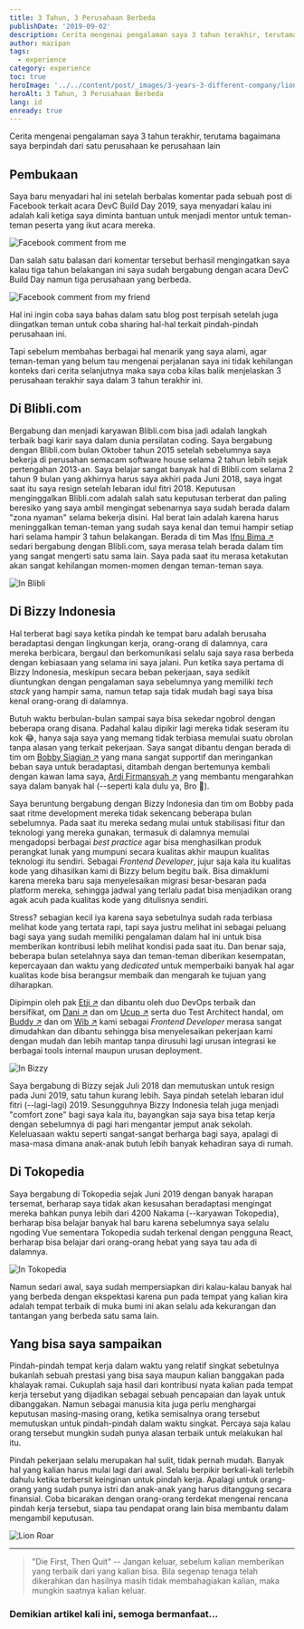 ```yaml
---
title: 3 Tahun, 3 Perusahaan Berbeda
publishDate: '2019-09-02'
description: Cerita mengenai pengalaman saya 3 tahun terakhir, terutama bagaimana saya berpindah dari satu perusahaan ke perusahaan lain
author: mazipan
tags:
  - experience
category: experience
toc: true
heroImage: '../../content/post/_images/3-years-3-different-company/lion-nTfGYGPURFA.jpg'
heroAlt: 3 Tahun, 3 Perusahaan Berbeda
lang: id
enready: true
---
```


Cerita mengenai pengalaman saya 3 tahun terakhir, terutama bagaimana saya berpindah dari satu perusahaan ke perusahaan lain

## Pembukaan

Saya baru menyadari hal ini setelah berbalas komentar pada sebuah post di Facebook terkait acara DevC Build Day 2019, saya menyadari kalau ini adalah kali ketiga saya diminta bantuan untuk menjadi mentor untuk teman-teman peserta yang ikut acara mereka.

![Facebook comment from me](/thumbnail/3-years-3-different-company/fb-comment-1.png)

Dan salah satu balasan dari komentar tersebut berhasil mengingatkan saya kalau tiga tahun belakangan ini saya sudah bergabung dengan acara DevC Build Day namun tiga perusahaan yang berbeda.

![Facebook comment from my friend](/thumbnail/3-years-3-different-company/fb-comment-2.png)

Hal ini ingin coba saya bahas dalam satu blog post terpisah setelah juga diingatkan teman untuk coba sharing hal-hal terkait pindah-pindah perusahaan ini.

Tapi sebelum membahas berbagai hal menarik yang saya alami, agar teman-teman yang belum tau mengenai perjalanan saya ini tidak kehilangan konteks dari cerita selanjutnya maka saya coba kilas balik menjelaskan 3 perusahaan terakhir saya dalam 3 tahun terakhir ini.

## Di Blibli.com

Bergabung dan menjadi karyawan Blibli.com bisa jadi adalah langkah terbaik bagi karir saya dalam dunia persilatan coding. Saya bergabung dengan Blibli.com bulan Oktober tahun 2015 setelah sebelumnya saya bekerja di perusahan semacam software house selama 2 tahun lebih sejak pertengahan 2013-an. Saya belajar sangat banyak hal di Blibli.com selama 2 tahun 9 bulan yang akhirnya harus saya akhiri pada Juni 2018, saya ingat saat itu saya resign setelah lebaran idul fitri 2018. Keputusan menginggalkan Blibli.com adalah salah satu keputusan terberat dan paling beresiko yang saya ambil mengingat sebenarnya saya sudah berada dalam "zona nyaman" selama bekerja disini. Hal berat lain adalah karena harus meninggalkan teman-teman yang sudah saya kenal dan temui hampir setiap hari selama hampir 3 tahun belakangan. Berada di tim Mas [Ifnu Bima ↗️](https://www.linkedin.com/in/ifnubima/?source=mazipan) sedari bergabung dengan Blibli.com, saya merasa telah berada dalam tim yang sangat mengerti satu sama lain. Saya pada saat itu merasa ketakutan akan sangat kehilangan momen-momen dengan teman-teman saya.

![In Blibli](/thumbnail/3-years-3-different-company/in-blibli.jpg)

## Di Bizzy Indonesia

Hal terberat bagi saya ketika pindah ke tempat baru adalah berusaha beradaptasi dengan lingkungan kerja, orang-orang di dalamnya, cara mereka berbicara, bergaul dan berkomunikasi selalu saja saya rasa berbeda dengan kebiasaan yang selama ini saya jalani. Pun ketika saya pertama di Bizzy Indonesia, meskipun secara beban pekerjaan, saya sedikit diuntungkan dengan pengalaman saya sebelumnya yang memiliki _tech stack_ yang hampir sama, namun tetap saja tidak mudah bagi saya bisa kenal orang-orang di dalamnya.

Butuh waktu berbulan-bulan sampai saya bisa sekedar ngobrol dengan beberapa orang disana. Padahal kalau dipikir lagi mereka tidak seseram itu kok 😂, hanya saja saya yang memang tidak terbiasa memulai suatu obrolan tanpa alasan yang terkait pekerjaan. Saya sangat dibantu dengan berada di tim om [Bobby Siagian ↗️](https://www.linkedin.com/in/bobbysiagian/?source=mazipan) yang mana sangat supportif dan meringankan beban saya untuk beradaptasi, ditambah dengan bertemunya kembali dengan kawan lama saya, [Ardi Firmansyah ↗️](https://www.linkedin.com/in/ardi-firmansyah/?source=mazipan) yang membantu mengarahkan saya dalam banyak hal (--seperti kala dulu ya, Bro 🙇‍).

Saya beruntung bergabung dengan Bizzy Indonesia dan tim om Bobby pada saat ritme development mereka tidak sekencang beberapa bulan sebelumnya. Pada saat itu mereka sedang mulai untuk stabilisasi fitur dan teknologi yang mereka gunakan, termasuk di dalamnya memulai mengadopsi berbagai _best practice_ agar bisa menghasilkan produk perangkat lunak yang mumpuni secara kualitas akhir maupun kualitas teknologi itu sendiri. Sebagai _Frontend Developer_, jujur saja kala itu kualitas kode yang dihasilkan kami di Bizzy belum begitu baik. Bisa dimaklumi karena mereka baru saja menyelesaikan migrasi besar-besaran pada platform mereka, sehingga jadwal yang terlalu padat bisa menjadikan orang agak acuh pada kualitas kode yang ditulisnya sendiri.

Stress? sebagian kecil iya karena saya sebetulnya sudah rada terbiasa melihat kode yang tertata rapi, tapi saya justru melihat ini sebagai peluang bagi saya yang sudah memiliki pengalaman dalam hal ini untuk bisa memberikan kontribusi lebih melihat kondisi pada saat itu. Dan benar saja, beberapa bulan setelahnya saya dan teman-teman diberikan kesempatan, kepercayaan dan waktu yang _dedicated_ untuk memperbaiki banyak hal agar kualitas kode bisa berangsur membaik dan mengarah ke tujuan yang diharapkan.

Dipimpin oleh pak [Etji ↗️](https://www.linkedin.com/in/etjie/) dan dibantu oleh duo DevOps terbaik dan bersifikat, om [Dani ↗️](https://www.linkedin.com/in/kusuma-asdani/) dan om [Ucup ↗️](https://www.linkedin.com/in/herbiono/) serta duo Test Architect handal, om [Buddy ↗️](https://www.linkedin.com/in/buddy-arifin/) dan om [Wib ↗️](https://www.linkedin.com/in/genta-wibowo/) kami sebagai _Frontend Developer_ merasa sangat dimudahkan dan dibantu sehingga bisa menyelesaikan pekerjaan kami dengan mudah dan lebih mantap tanpa dirusuhi lagi urusan integrasi ke berbagai tools internal maupun urusan deployment.

![In Bizzy](/thumbnail/3-years-3-different-company/in-bizzy.jpg)

Saya bergabung di Bizzy sejak Juli 2018 dan memutuskan untuk resign pada Juni 2019, satu tahun kurang lebih. Saya pindah setelah lebaran idul fitri (--lagi-lagi) 2019. Sesungguhnya Bizzy Indonesia telah juga menjadi "comfort zone" bagi saya kala itu, bayangkan saja saya bisa tetap kerja dengan sebelumnya di pagi hari mengantar jemput anak sekolah. Keleluasaan waktu seperti sangat-sangat berharga bagi saya, apalagi di masa-masa dimana anak-anak butuh lebih banyak kehadiran saya di rumah.

## Di Tokopedia

Saya bergabung di Tokopedia sejak Juni 2019 dengan banyak harapan tersemat, berharap saya tidak akan kesusahan beradaptasi mengingat mereka bahkan punya lebih dari 4200 Nakama (--karyawan Tokopedia), berharap bisa belajar banyak hal baru karena sebelumnya saya selalu ngoding Vue sementara Tokopedia sudah terkenal dengan pengguna React, berharap bisa belajar dari orang-orang hebat yang saya tau ada di dalamnya.

![In Tokopedia](/thumbnail/3-years-3-different-company/in-tokopedia.jpg)

Namun sedari awal, saya sudah mempersiapkan diri kalau-kalau banyak hal yang berbeda dengan ekspektasi karena pun pada tempat yang kalian kira adalah tempat terbaik di muka bumi ini akan selalu ada kekurangan dan tantangan yang berbeda satu sama lain.

## Yang bisa saya sampaikan

Pindah-pindah tempat kerja dalam waktu yang relatif singkat sebetulnya bukanlah sebuah prestasi yang bisa saya maupun kalian banggakan pada khalayak ramai. Cukuplah saja hasil dari kontribusi nyata kalian pada tempat kerja tersebut yang dijadikan sebagai sebuah pencapaian dan layak untuk dibanggakan. Namun sebagai manusia kita juga perlu menghargai keputusan masing-masing orang, ketika semisalnya orang tersebut memutuskan untuk pindah-pindah dalam waktu singkat. Percaya saja kalau orang tersebut mungkin sudah punya alasan terbaik untuk melakukan hal itu.

Pindah pekerjaan selalu merupakan hal sulit, tidak pernah mudah. Banyak hal yang kalian harus mulai lagi dari awal. Selalu berpikir berkali-kali terlebih dahulu ketika terbersit keinginan untuk pindah kerja. Apalagi untuk orang-orang yang sudah punya istri dan anak-anak yang harus ditanggung secara finansial. Coba bicarakan dengan orang-orang terdekat mengenai rencana pindah kerja tersebut, siapa tau pendapat orang lain bisa membantu dalam mengambil keputusan.

![Lion Roar](/thumbnail/3-years-3-different-company/lion-nTfGYGPURFA.jpg)

---

> "Die First, Then Quit" -- Jangan keluar, sebelum kalian memberikan yang terbaik dari yang kalian bisa. Bila segenap tenaga telah dikerahkan dan hasilnya masih tidak membahagiakan kalian, maka mungkin saatnya kalian keluar.

### Demikian artikel kali ini, semoga bermanfaat...

